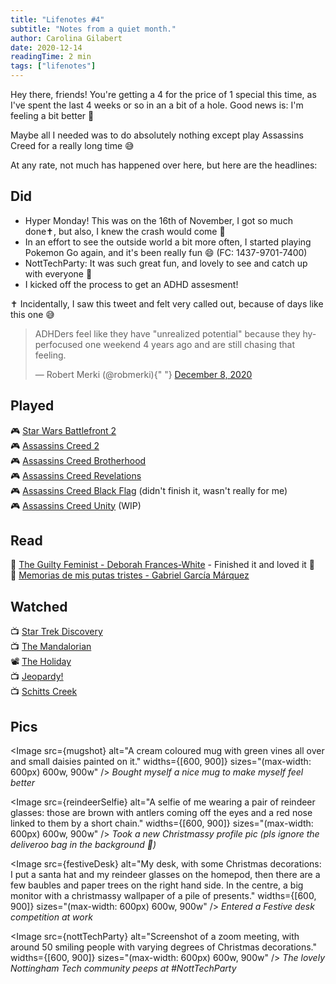 ```yaml
---
title: "Lifenotes #4"
subtitle: "Notes from a quiet month."
author: Carolina Gilabert
date: 2020-12-14
readingTime: 2 min
tags: ["lifenotes"]
---
```



Hey there, friends! You're getting a 4 for the price of 1 special this time, as I've spent the last 4 weeks or so in an a bit of a hole. Good news is: I'm feeling a bit better 🙂

Maybe all I needed was to do absolutely nothing except play Assassins Creed for a really long time 😅

At any rate, not much has happened over here, but here are the headlines:

## Did

- Hyper Monday! This was on the 16th of November, I got so much done✝, but also, I knew the crash would come 🙈
- In an effort to see the outside world a bit more often, I started playing Pokemon Go again, and it's been really fun 😄 (FC: 1437-9701-7400)
- NottTechParty: It was such great fun, and lovely to see and catch up with everyone 🎉
- I kicked off the process to get an ADHD assesment!

✝ Incidentally, I saw this tweet and felt very called out, because of days like this one 😅

<blockquote class="twitter-tweet">
  <p lang="en" dir="ltr">
    ADHDers feel like they have &quot;unrealized potential&quot; because they
    hyperfocused one weekend 4 years ago and are still chasing that feeling.
  </p>
  &mdash; Robert Merki (@robmerki){" "}
  <a href="https://twitter.com/robmerki/status/1336453003788890116?ref_src=twsrc%5Etfw">
    December 8, 2020
  </a>
</blockquote> <script
  async
  src="https://platform.twitter.com/widgets.js"
  charset="utf-8"
></script>

## Played

🎮 [Star Wars Battlefront 2](https://store.playstation.com/en-gb/product/EP0006-CUSA05749_00-BATTLEFRONTII000)  
🎮 [Assassins Creed 2](https://store.playstation.com/en-gb/product/EP0001-CUSA04893_00-ACLEGACYHD000000)  
🎮 [Assassins Creed Brotherhood](https://store.playstation.com/en-gb/product/EP0001-CUSA04893_00-ACLEGACYHD000000)  
🎮 [Assassins Creed Revelations](https://store.playstation.com/en-gb/product/EP0001-CUSA04893_00-ACLEGACYHD000000)  
🎮 [Assassins Creed Black Flag](https://store.playstation.com/en-gb/product/EP0001-CUSA00009_00-B000000000000742) (didn't finish it, wasn't really for me)  
🎮 [Assassins Creed Unity](https://store.playstation.com/en-gb/product/EP0001-CUSA00605_00-AC5GAMEPS4000001) (WIP)

## Read

📖 [The Guilty Feminist - Deborah Frances-White](https://uk.bookshop.org/books/the-guilty-feminist-the-sunday-times-bestseller-breathes-life-into-conversations-about-feminism-phoebe-waller-bridge/9780349010120) - Finished it and loved it 💛  
📖 [Memorias de mis putas tristes - Gabriel García Márquez](https://uk.bookshop.org/books/memories-of-my-melancholy-whores/9780241968543)

## Watched

📺 [Star Trek Discovery](https://www.netflix.com/title/80126024)  
📺 [The Mandalorian](https://www.disneyplus.com/series/the-mandalorian/3jLIGMDYINqD)  
📽 [The Holiday](https://www.netflix.com/title/70045854)  
📺 [Jeopardy!](https://www.netflix.com/title/81034099)  
📺 [Schitts Creek](https://www.netflix.com/title/80036165)

## Pics

<Image
  src={mugshot}
  alt="A cream coloured mug with green vines all over and small daisies painted on it."
  widths={[600, 900]}
  sizes="(max-width: 600px) 600w, 900w"
/>
_Bought myself a nice mug to make myself feel better_

<Image
  src={reindeerSelfie}
  alt="A selfie of me wearing a pair of reindeer glasses: those are brown with antlers coming off the eyes and a red nose linked to them by a short chain."
  widths={[600, 900]}
  sizes="(max-width: 600px) 600w, 900w"
/>
_Took a new Christmassy profile pic (pls ignore the deliveroo bag in the
background 🙈)_

<Image
  src={festiveDesk}
  alt="My desk, with some Christmas decorations: I put a santa hat and my reindeer glasses on the homepod, then there are a few baubles and paper trees on the right hand side. In the centre, a big monitor with a christmassy wallpaper of a pile of presents."
  widths={[600, 900]}
  sizes="(max-width: 600px) 600w, 900w"
/>
_Entered a Festive desk competition at work_

<Image
  src={nottTechParty}
  alt="Screenshot of a zoom meeting, with around 50 smiling people with varying degrees of Christmas decorations."
  widths={[600, 900]}
  sizes="(max-width: 600px) 600w, 900w"
/>
_The lovely Nottingham Tech community peeps at #NottTechParty_
